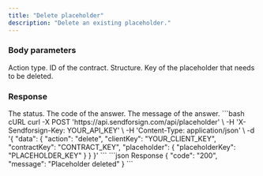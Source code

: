 ```yaml
---
title: "Delete placeholder"
description: "Delete an existing placeholder."
---
```


### Body parameters

<ParamField body="action" type="string" required>
  Action type.
</ParamField>

<ParamField body="contractKey" type="string" required>
  ID of the contract.
</ParamField>

<ParamField body="placeholder" required>
  Structure.

  <Expandable title="child attribute">

  <ParamField body="placeholderKey" type="string" required>
    Key of the placeholder that needs to be deleted.
  </ParamField>

  </Expandable>

</ParamField>

### Response

<ResponseField name="status" type="string">
  The status.
</ResponseField>

<ResponseField name="code" type="string">
  The code of the answer.
</ResponseField>

<ResponseField name="message" type="string">
  The message of the answer.
</ResponseField>

<RequestExample>
```bash cURL
curl -X POST 'https://api.sendforsign.com/api/placeholder' \
     -H 'X-Sendforsign-Key: YOUR_API_KEY' \
     -H 'Content-Type: application/json' \
     -d '{
    "data": {
        "action": "delete",
        "clientKey": "YOUR_CLIENT_KEY",
        "contractKey": "CONTRACT_KEY",
        "placeholder": {
            "placeholderKey": "PLACEHOLDER_KEY"
        }
    }
}'
```
</RequestExample>

<ResponseExample>
```json Response
{
    "code": "200",
    "message": "Placeholder deleted"
}
```
</ResponseExample>
